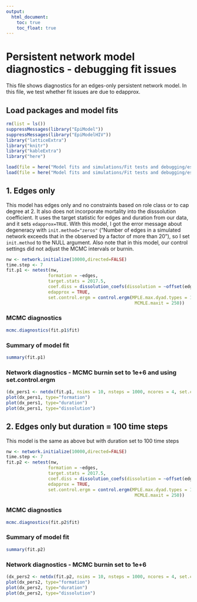 ```yaml
---
output:
  html_document:
    toc: true
    toc_float: true
---
```

# Persistent network model diagnostics - debugging fit issues
This file shows diagnostics for an edges-only persistent network model. In this file, we test whether fit issues are due to edapprox.

## Load packages and model fits
```r
rm(list = ls())
suppressMessages(library("EpiModel"))
suppressMessages(library("EpiModelHIV"))
library("latticeExtra")
library("knitr")
library("kableExtra")
library("here")

load(file = here("Model fits and simulations/Fit tests and debugging/est/fit.p.edgesonly.Rda"))
load(file = here("Model fits and simulations/Fit tests and debugging/est/fit.p.edgesonly_longdur.rda"))


```

## 1. Edges only
This model has edges only and no constraints based on role class or to cap degree at 2. It also does not incorporate mortality into the disssolution coefficient. It uses the target statistic for edges and duration from our data, and it sets `edapprox=TRUE`. With this model, I got the error message about degeneracy with `init.method="zeros"` ("Number of edges in a simulated network exceeds that in the observed by a factor of more than 20"), so I set `init.method` to the NULL argument. Also note that in this model, our control settings did not adjust the MCMC intervals or burnin.
```r
nw <- network.initialize(10000,directed=FALSE)
time.step <- 7
fit.p1 <- netest(nw, 
                formation = ~edges, 
                target.stats = 2017.5,
                coef.diss = dissolution_coefs(dissolution = ~offset(edges), duration = 221 / time.step),
                edapprox = TRUE,
                set.control.ergm = control.ergm(MPLE.max.dyad.types = 1e9,
                                                 MCMLE.maxit = 250))

```

### MCMC diagnostics
```r
mcmc.diagnostics(fit.p1$fit)
```

### Summary of model fit
```r
summary(fit.p1)
```

### Network diagnostics - MCMC burnin set to 1e+6 and using set.control.ergm
```r
(dx_pers1 <- netdx(fit.p1, nsims = 10, nsteps = 1000, ncores = 4, set.control.stergm = control.simulate.network(MCMC.burnin.min = 1e+6, MCMC.burnin.max = 1e+6), set.control.ergm = control.simulate.ergm(MCMC.interval = 1e+5, MCMC.burnin = 1e+6)))
plot(dx_pers1, type="formation")
plot(dx_pers1, type="duration")
plot(dx_pers1, type="dissolution")
```


## 2. Edges only but duration = 100 time steps
This model is the same as above but with duration set to 100 time steps
```r
nw <- network.initialize(10000,directed=FALSE)
time.step <- 7
fit.p2 <- netest(nw, 
                formation = ~edges, 
                target.stats = 2017.5,
                coef.diss = dissolution_coefs(dissolution = ~offset(edges), duration = 100),
                edapprox = TRUE,
                set.control.ergm = control.ergm(MPLE.max.dyad.types = 1e9,
                                                 MCMLE.maxit = 250))

```

### MCMC diagnostics
```r
mcmc.diagnostics(fit.p2$fit)
```

### Summary of model fit
```r
summary(fit.p2)
```

### Network diagnostics - MCMC burnin set to 1e+6
```r
(dx_pers2 <- netdx(fit.p2, nsims = 10, nsteps = 1000, ncores = 4, set.control.stergm = control.simulate.network(MCMC.burnin.min = 1e+6, MCMC.burnin.max = 1e+6), set.control.ergm = control.simulate.ergm(MCMC.interval = 1e+5, MCMC.burnin = 1e+6)))
plot(dx_pers2, type="formation")
plot(dx_pers2, type="duration")
plot(dx_pers2, type="dissolution")
```

